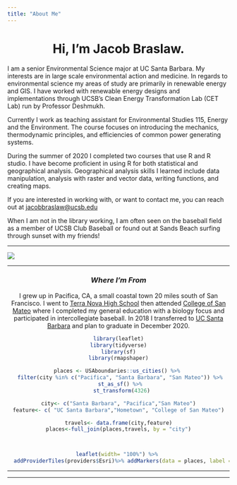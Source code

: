```yaml
---
title: "About Me"
---
```

<center>


# Hi, I'm Jacob Braslaw.
</center>

  I am a senior Environmental Science major at UC Santa Barbara. My interests are in large scale environmental action and medicine. In regards to environmental science my areas of study are primarily in renewable energy and GIS. I have worked with renewable energy designs and implementations through UCSB's Clean Energy Transformation Lab (CET Lab) run by Professor Deshmukh. 
  
Currently I work as teaching assistant for Environmental Studies 115, Energy and the Environment. The course focuses on introducing the mechanics, thermodynamic principles, and efficiencies of common power generating systems.

During the summer of 2020 I completed two courses that use R and R studio. I have become proficient in using R for both statistical and geographical analysis. Geographical analysis skills I learned include data manipulation, analysis with raster and vector data, writing functions, and creating maps.

If you are interested in working with, or want to contact me, you can reach out at <jacobbraslaw@ucsb.edu>

  When I am not in the library working, I am often seen on the baseball field as a member of UCSB Club Baseball or found out at Sands Beach surfing through sunset with my friends! 
 
****

![](zion.jpg)

****

<center> 

### *Where I'm From*

I grew up in Pacifica, CA, a small coastal town 20 miles south of San Francisco. I went to [Terra Nova High 
School](https://www.juhsd.net/tnhs) then attended [College of San Mateo](https://smccd.edu/) where I completed my general education with a biology focus and participated in intercollegiate baseball. In 2018 I transferred to [UC Santa Barbara](https://www.ucsb.edu/) and plan to graduate in December 2020.

```r
library(leaflet)
library(tidyverse)
library(sf)
library(rmapshaper)

places <- USAboundaries::us_cities() %>% 
  filter(city %in% c("Pacifica", "Santa Barbara", "San Mateo")) %>% 
  st_as_sf() %>% 
  st_transform(4326)

city<- c("Santa Barbara", "Pacifica","San Mateo")
feature<- c( "UC Santa Barbara","Hometown", "College of San Mateo")

travels<- data.frame(city,feature)
places<-full_join(places,travels, by = "city")



leaflet(width= "100%") %>% 
  addProviderTiles(providers$Esri)%>% addMarkers(data = places, label = ~city, popup = ~feature)
```


****



****





